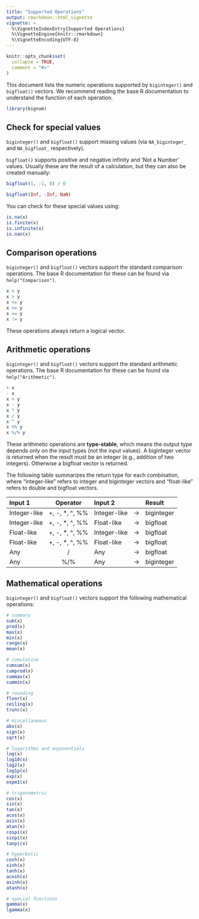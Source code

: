 ```yaml
---
title: "Supported Operations"
output: rmarkdown::html_vignette
vignette: >
  %\VignetteIndexEntry{Supported Operations}
  %\VignetteEngine{knitr::rmarkdown}
  %\VignetteEncoding{UTF-8}
---
```


```r
knitr::opts_chunk$set(
  collapse = TRUE,
  comment = "#>"
)
```

This document lists the numeric operations supported by `biginteger()` and `bigfloat()` vectors.
We recommend reading the base R documentation to understand the function of each operation.

```r
library(bignum)
```


## Check for special values

`biginteger()` and `bigfloat()` support missing values (via `NA_biginteger_` and `NA_bigfloat_` respectively).

`bigfloat()` supports positive and negative infinity and 'Not a Number' values.
Usually these are the result of a calculation, but they can also be created manually:

```r
bigfloat(1, -1, 0) / 0

bigfloat(Inf, -Inf, NaN)
```

You can check for these special values using:

```r
is.na(x)
is.finite(x)
is.infinite(x)
is.nan(x)
```


## Comparison operations

`biginteger()` and `bigfloat()` vectors support the standard comparison operations. The base R documentation for these can be found via `help("Comparison")`.

```r
x < y
x > y
x <= y
x >= y
x == y
x != y
```

These operations always return a logical vector.


## Arithmetic operations

`biginteger()` and `bigfloat()` vectors support the standard arithmetic operations. The base R documentation for these can be found via `help("Arithmetic")`.

```r
+ x
- x
x + y
x - y
x * y
x / y
x ^ y
x %% y
x %/% y
```

These arithmetic operations are **type-stable**, which means the output type depends only on the input types (not the input values). A biginteger vector is returned when the result must be an integer (e.g., addition of two integers). Otherwise a bigfloat vector is returned.

The following table summarizes the return type for each combination, where "integer-like" refers to integer and biginteger vectors and "float-like" refers to double and bigfloat vectors.

| **Input 1**  | **Operator**      | **Input 2**  |     | **Result** |
|:-------------|:-----------------:|:-------------|:---:|:-----------|
| Integer-like | +, -, \*, \^, %%  | Integer-like | -\> | biginteger |
| Integer-like | +, -, \*, \^, %%  | Float-like   | -\> | bigfloat   |
| Float-like   | +, -, \*, \^, %%  | Integer-like | -\> | bigfloat   |
| Float-like   | +, -, \*, \^, %%  | Float-like   | -\> | bigfloat   |
| Any          | /                 | Any          | -\> | bigfloat   |
| Any          | %/%               | Any          | -\> | biginteger |


## Mathematical operations

`biginteger()` and `bigfloat()` vectors support the following mathematical operations:

```r
# summary
sum(x)
prod(x)
max(x)
min(x)
range(x)
mean(x)

# cumulative
cumsum(x)
cumprod(x)
cummax(x)
cummin(x)

# rounding
floor(x)
ceiling(x)
trunc(x)

# miscellaneous
abs(x)
sign(x)
sqrt(x)

# logarithms and exponentials
log(x)
log10(x)
log2(x)
log1p(x)
exp(x)
expm1(x)

# trigonometric
cos(x)
sin(x)
tan(x)
acos(x)
asin(x)
atan(x)
cospi(x)
sinpi(x)
tanpi(x)

# hyperbolic
cosh(x)
sinh(x)
tanh(x)
acosh(x)
asinh(x)
atanh(x)

# special functions
gamma(x)
lgamma(x)
```

